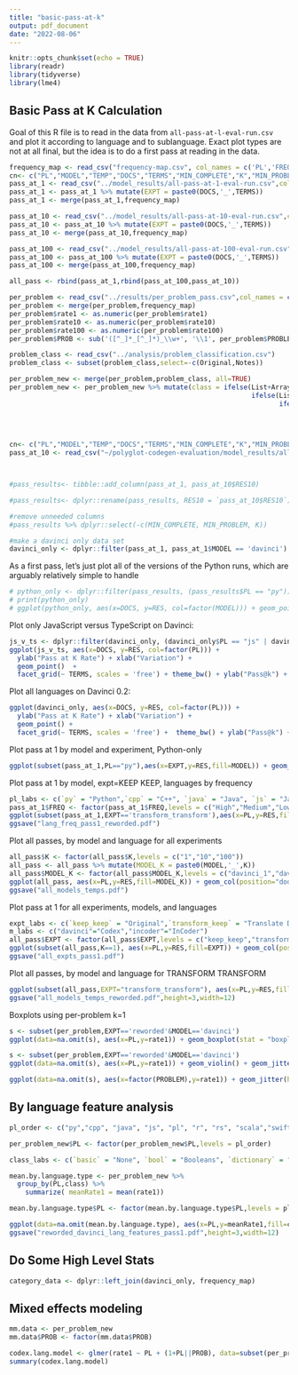 ```yaml
---
title: "basic-pass-at-k"
output: pdf_document
date: "2022-08-06"
---
```


```r
knitr::opts_chunk$set(echo = TRUE)
library(readr)
library(tidyverse)
library(lme4)
```

## Basic Pass at K Calculation

Goal of this R file is to read in the data from ``all-pass-at-l-eval-run.csv``
and plot it according to language and to sublanguage. Exact plot types are 
not at all final, but the idea is to do a first pass at reading in the data.

```r
frequency_map <- read_csv("frequency-map.csv", col_names = c('PL','FREQ'))
cn<- c("PL","MODEL","TEMP","DOCS","TERMS","MIN_COMPLETE","K","MIN_PROBLEM","RES")
pass_at_1 <- read_csv("../model_results/all-pass-at-1-eval-run.csv",col_names = cn)
pass_at_1 <- pass_at_1 %>% mutate(EXPT = paste0(DOCS,'_',TERMS))
pass_at_1 <- merge(pass_at_1,frequency_map)
```

```r
pass_at_10 <- read_csv("../model_results/all-pass-at-10-eval-run.csv",col_names = cn)
pass_at_10 <- pass_at_10 %>% mutate(EXPT = paste0(DOCS,'_',TERMS))
pass_at_10 <- merge(pass_at_10,frequency_map)

pass_at_100 <- read_csv("../model_results/all-pass-at-100-eval-run.csv",col_names = cn)
pass_at_100 <- pass_at_100 %>% mutate(EXPT = paste0(DOCS,'_',TERMS))
pass_at_100 <- merge(pass_at_100,frequency_map)

all_pass <- rbind(pass_at_1,rbind(pass_at_100,pass_at_10))
```

```r
per_problem <- read_csv("../results/per_problem_pass.csv",col_names = c("PL","PROBLEM","MODEL","EXPT","rate1","rate10","rate100"))
per_problem <- merge(per_problem,frequency_map)
per_problem$rate1 <- as.numeric(per_problem$rate1)
per_problem$rate10 <- as.numeric(per_problem$rate10)
per_problem$rate100 <- as.numeric(per_problem$rate100)
per_problem$PROB <- sub('([^_]*_[^_]*)_\\w+', '\\1', per_problem$PROBLEM)
```

```r
problem_class <- read_csv("../analysis/problem_classification.csv")
problem_class <- subset(problem_class,select=-c(Original,Notes))
```

```r
per_problem_new <- merge(per_problem,problem_class, all=TRUE)
per_problem_new <- per_problem_new %>% mutate(class = ifelse(List+Array+Tuple+Dictionary+Bool>1,'multiple',
                                                             ifelse(List==1|Array==1,"list",
                                                                    ifelse(Tuple==1,"tuple",
                                                                           ifelse(Dictionary==1,'dictionary',
                                                                                  ifelse(Bool==1,"bool",
                                                                                         'basic'))))))
```

```r
cn<- c("PL","MODEL","TEMP","DOCS","TERMS","MIN_COMPLETE","K","MIN_PROBLEM","RES10")
pass_at_10 <- read_csv("~/polyglot-codegen-evaluation/model_results/all-pass-at-10-eval-run.csv", col_names = cn)



#pass_results<- tibble::add_column(pass_at_1, pass_at_10$RES10)

#pass_results<- dplyr::rename(pass_results, RES10 = `pass_at_10$RES10`)

#remove unneeded columns
#pass_results %>% dplyr::select(-c(MIN_COMPLETE, MIN_PROBLEM, K))

#make a davinci only data set 
davinci_only <- dplyr::filter(pass_at_1, pass_at_1$MODEL == 'davinci')
```

As a first pass, let's just plot all of the versions of the Python runs, 
which are arguably relatively simple to handle

```r
# python_only <- dplyr::filter(pass_results, (pass_results$PL == "py"))
# print(python_only)
# ggplot(python_only, aes(x=DOCS, y=RES, col=factor(MODEL))) + geom_point()+ geom_point(data=python_only,aes(DOCS, RES10)) + facet_grid(~ TERMS, scales = 'free') + theme_bw() + ylab("Pass@k") + xlab("Variation")
```

Plot only JavaScript versus TypeScript on Davinci:
```r
js_v_ts <- dplyr::filter(davinci_only, (davinci_only$PL == "js" | davinci_only$PL == "ts"))
ggplot(js_v_ts, aes(x=DOCS, y=RES, col=factor(PL))) +
  ylab("Pass at K Rate") + xlab("Variation") +
  geom_point()  +
  facet_grid(~ TERMS, scales = 'free') + theme_bw() + ylab("Pass@k") + xlab("Variation")
```

Plot all languages on Davinci 0.2:
```r
ggplot(davinci_only, aes(x=DOCS, y=RES, col=factor(PL))) +  
  ylab("Pass at K Rate") + xlab("Variation") +
  geom_point() +
  facet_grid(~ TERMS, scales = 'free') +  theme_bw() + ylab("Pass@k") + xlab("Variation")
```

Plot pass at 1 by model and experiment, Python-only

```r
ggplot(subset(pass_at_1,PL=="py"),aes(x=EXPT,y=RES,fill=MODEL)) + geom_col(position="dodge")
```

Plot pass at 1 by model, expt=KEEP KEEP, languages by frequency
 
```r
pl_labs <- c(`py` = "Python",`cpp` = "C++", `java` = "Java", `js` = "JavaScript", `pl` = "Perl", `r` = "R", `rs` = "Rust", `scala` = "Scala",`swift` = "Swift", `cs` = "C#", `php` = "PHP", `rb` = "Ruby",`d` = "D", `jl` = "Julia", `lua` = "Lua", `rkt` = "Racket", `ts` = "TypeScript")
pass_at_1$FREQ <- factor(pass_at_1$FREQ,levels = c("High","Medium","Low","Niche"))
ggplot(subset(pass_at_1,EXPT=='transform_transform'),aes(x=PL,y=RES,fill=MODEL)) + geom_col(position="dodge") + scale_x_discrete(name ="Language", labels=pl_labs)+ facet_wrap(~FREQ, nrow = 4,scales = "free_x") + ylab("Pass@1 rates") + theme(text=element_text(size=16))
ggsave("lang_freq_pass1_reworded.pdf")
```

Plot all passes, by model and language for all experiments

```r
all_pass$K <- factor(all_pass$K,levels = c("1","10","100"))
all_pass <- all_pass %>% mutate(MODEL_K = paste0(MODEL,'_',K))
all_pass$MODEL_K <- factor(all_pass$MODEL_K,levels = c("davinci_1","davinci_10","davinci_100","incoder_1","incoder_10","incoder_100"))
ggplot(all_pass, aes(x=PL,y=RES,fill=MODEL_K)) + geom_col(position="dodge") + scale_x_discrete(name ="Language", labels=pl_labs)+ facet_wrap(~EXPT, nrow = 4) + scale_fill_manual(name = "Model", values=c("#DC267F", "#FE6100", "#FFB000","#000000","#0072B2","#56B4E9"),labels=c('Codex k=1', 'Codex k=10','Codex k=100','InCoder k=1', 'InCoder k=10','InCoder k=100')) + ylab("Average pass rate")+ theme(text=element_text(size=16))
ggsave("all_models_temps.pdf")
```

Plot pass at 1 for all experiments, models, and languages


```r
expt_labs <- c(`keep_keep` = "Original",`transform_keep` = "Translate Doctests", `transform_transform` = "Transform Doctests and Text",`remove_keep` = "Remove Doctests")
m_labs <- c("davinci"="Codex","incoder"="InCoder")
all_pass$EXPT <- factor(all_pass$EXPT,levels = c("keep_keep","transform_keep","transform_transform","remove_keep"))
ggplot(subset(all_pass,K==1), aes(x=PL,y=RES,fill=EXPT)) + geom_col(position="dodge") + scale_x_discrete(name ="Language", labels=pl_labs)+ facet_wrap(~MODEL, nrow = 2,labeller=as_labeller(m_labs)) + scale_fill_manual(name = "Experiment", values=c("#DC267F", "#FFB000","#0072B2","#56B4E9"), labels=expt_labs) + ylab("Average pass rate")+ theme(text=element_text(size=16),axis.text.x = element_text(angle = 90, hjust=1),legend.position="bottom") +guides(fill=guide_legend(nrow=2,byrow=TRUE))
ggsave("all_expts_pass1.pdf")
```

Plot all passes, by model and language for TRANSFORM TRANSFORM

```r
ggplot(subset(all_pass,EXPT="transform_transform"), aes(x=PL,y=RES,fill=MODEL_K)) + geom_col(position="dodge") + scale_x_discrete(name ="Language", labels=pl_labs) + scale_fill_manual(name = "Model", values=c("#DC267F", "#FE6100", "#FFB000","#000000","#0072B2","#56B4E9"),labels=c('Codex k=1', 'Codex k=10','Codex k=100','InCoder k=1', 'InCoder k=10','InCoder k=100')) + ylab("Average pass rate")  + theme(text=element_text(size=16),axis.text.x = element_text(angle = 90, hjust=1))
ggsave("all_models_temps_reworded.pdf",height=3,width=12)
```

Boxplots using per-problem k=1

```r
s <- subset(per_problem,EXPT=='reworded'&MODEL=='davinci')
ggplot(data=na.omit(s), aes(x=PL,y=rate1)) + geom_boxplot(stat = "boxplot",outlier.fill = NULL, outlier.shape = 19, outlier.size = 1.5) 
```

```r
s <- subset(per_problem,EXPT=='reworded'&MODEL=='davinci')
ggplot(data=na.omit(s), aes(x=PL,y=rate1)) + geom_violin() + geom_jitter(height = 0, width = 0.1)
```


```r
ggplot(data=na.omit(s), aes(x=factor(PROBLEM),y=rate1)) + geom_jitter(height = 0, width = 0.1)
```

## By language feature analysis

```r
pl_order <- c("py","cpp", "java", "js", "pl", "r", "rs", "scala","swift", "cs", "php", "rb","d", "jl", "lua", "rkt", "ts")

per_problem_new$PL <- factor(per_problem_new$PL,levels = pl_order)

class_labs <- c(`basic` = "None", `bool` = "Booleans", `dictionary` = "Dictionaries", `list` = "Lists or Arrays",`multiple` = "Multiple", `tuple` = "Tuples")

mean.by.language.type <- per_problem_new %>%
  group_by(PL,class) %>% 
    summarize( meanRate1 = mean(rate1))

mean.by.language.type$PL <- factor(mean.by.language.type$PL,levels = pl_order)

ggplot(data=na.omit(mean.by.language.type), aes(x=PL,y=meanRate1,fill=class,color=PL=="py")) + geom_col(position="dodge", show.legend = FALSE) + facet_wrap(~class, nrow = 6,labeller=as_labeller(class_labs)) + scale_x_discrete(name ="Language", labels=pl_labs)+ ylab("Average pass@1 rate")  + theme(text=element_text(size=16),axis.text.x = element_text(angle = 90, hjust=1)) +  scale_color_manual(name = "Python", values=c("white","black")) +  geom_vline(xintercept=c(0,1.5),linetype="dotted")
ggsave("reworded_davinci_lang_features_pass1.pdf",height=3,width=12)
```


## Do Some High Level Stats 

```r
category_data <- dplyr::left_join(davinci_only, frequency_map)
```

## Mixed effects modeling

```r
mm.data <- per_problem_new
mm.data$PROB <- factor(mm.data$PROB)
```

```r
codex.lang.model <- glmer(rate1 ~ PL + (1+PL||PROB), data=subset(per_problem_new,MODEL=="davinci"),control=glmerControl(optimizer="bobyqa", optCtrl=list(maxfun=1e7),calc.derivs = FALSE))
summary(codex.lang.model)
```
